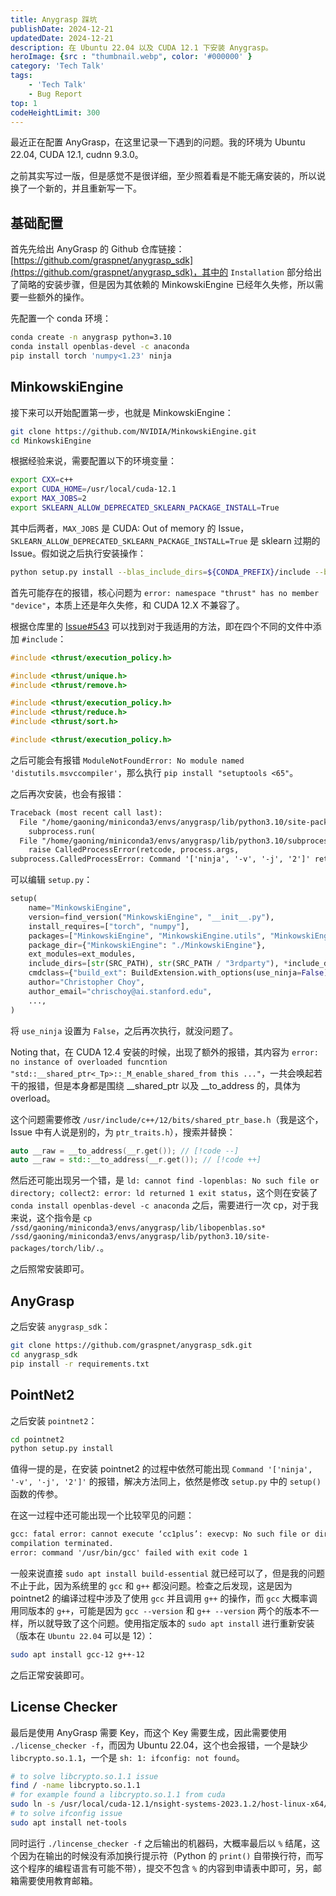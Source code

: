```yaml
---
title: Anygrasp 踩坑
publishDate: 2024-12-21
updatedDate: 2024-12-21
description: 在 Ubuntu 22.04 以及 CUDA 12.1 下安装 Anygrasp。
heroImage: {src : "thumbnail.webp", color: '#000000' }
category: 'Tech Talk'
tags:
    - 'Tech Talk'
    - Bug Report
top: 1
codeHeightLimit: 300
---
```


最近正在配置 AnyGrasp，在这里记录一下遇到的问题。我的环境为 Ubuntu 22.04, CUDA 12.1, cudnn 9.3.0。

<Aside type='note'>
之前其实写过一版，但是感觉不是很详细，至少照着看是不能无痛安装的，所以说换了一个新的，并且重新写一下。
</Aside>

## 基础配置

首先先给出 AnyGrasp 的 Github 仓库链接：[https://github.com/graspnet/anygrasp_sdk](https://github.com/graspnet/anygrasp_sdk)，其中的 `Installation` 部分给出了简略的安装步骤，但是因为其依赖的 MinkowskiEngine 已经年久失修，所以需要一些额外的操作。

先配置一个 conda 环境：

```bash
conda create -n anygrasp python=3.10
conda install openblas-devel -c anaconda
pip install torch 'numpy<1.23' ninja
```

## MinkowskiEngine

接下来可以开始配置第一步，也就是 MinkowskiEngine：

```bash
git clone https://github.com/NVIDIA/MinkowskiEngine.git
cd MinkowskiEngine
```

根据经验来说，需要配置以下的环境变量：

```bash
export CXX=c++
export CUDA_HOME=/usr/local/cuda-12.1
export MAX_JOBS=2
export SKLEARN_ALLOW_DEPRECATED_SKLEARN_PACKAGE_INSTALL=True
```

其中后两者，`MAX_JOBS` 是 CUDA: Out of memory 的 Issue，`SKLEARN_ALLOW_DEPRECATED_SKLEARN_PACKAGE_INSTALL=True` 是 sklearn 过期的 Issue。假如说之后执行安装操作：

```bash
python setup.py install --blas_include_dirs=${CONDA_PREFIX}/include --blas=openblas 
```

首先可能存在的报错，核心问题为 `error: namespace "thrust" has no member "device"`，本质上还是年久失修，和 CUDA 12.X 不兼容了。

根据仓库里的 [Issue#543](https://github.com/NVIDIA/MinkowskiEngine/issues/543) 可以找到对于我适用的方法，即在四个不同的文件中添加 `#include`：

```cpp title="src/convolution_kernel.cuh"
#include <thrust/execution_policy.h>
```
```cpp title="src/coordinate_map_gpu.cu"
#include <thrust/unique.h>
#include <thrust/remove.h>
```
```cpp title="src/spmm.cu"
#include <thrust/execution_policy.h>
#include <thrust/reduce.h> 
#include <thrust/sort.h>
```
```cpp title="src/3rdparty/concurrent_unordered_map.cuh"
#include <thrust/execution_policy.h>
```

之后可能会有报错 `ModuleNotFoundError: No module named 'distutils.msvccompiler'`，那么执行 `pip install "setuptools <65"`。

之后再次安装，也会有报错：

```txt
Traceback (most recent call last):
  File "/home/gaoning/miniconda3/envs/anygrasp/lib/python3.10/site-packages/torch/utils/cpp_extension.py", line 2105, in _run_ninja_build
    subprocess.run(
  File "/home/gaoning/miniconda3/envs/anygrasp/lib/python3.10/subprocess.py", line 526, in run
    raise CalledProcessError(retcode, process.args,
subprocess.CalledProcessError: Command '['ninja', '-v', '-j', '2']' returned non-zero exit status 1.
```

可以编辑 `setup.py`：

```python
setup(
    name="MinkowskiEngine",
    version=find_version("MinkowskiEngine", "__init__.py"),
    install_requires=["torch", "numpy"],
    packages=["MinkowskiEngine", "MinkowskiEngine.utils", "MinkowskiEngine.modules"],
    package_dir={"MinkowskiEngine": "./MinkowskiEngine"},
    ext_modules=ext_modules,
    include_dirs=[str(SRC_PATH), str(SRC_PATH / "3rdparty"), *include_dirs],
    cmdclass={"build_ext": BuildExtension.with_options(use_ninja=False)},
    author="Christopher Choy",
    author_email="chrischoy@ai.stanford.edu",
    ...,
)

```

将 `use_ninja` 设置为 `False`，之后再次执行，就没问题了。

Noting that，在 CUDA 12.4 安装的时候，出现了额外的报错，其内容为 `error: no instance of overloaded funcntion "std::__shared_ptr<_Tp>::_M_enable_shared_from this ..."`，一共会唤起若干的报错，但是本身都是围绕 __shared_ptr 以及 __to_address 的，具体为 overload。

这个问题需要修改 `/usr/include/c++/12/bits/shared_ptr_base.h`（我是这个，Issue 中有人说是别的，为 `ptr_traits.h`），搜索并替换：

```cpp
auto __raw = __to_address(__r.get()); // [!code --]
auto __raw = std::__to_address(__r.get()); // [!code ++]
```

然后还可能出现另一个错，是 `ld: cannot find -lopenblas: No such file or directory; collect2: error: ld returned 1 exit status`，这个则在安装了 `conda install openblas-devel -c anaconda` 之后，需要进行一次 cp，对于我来说，这个指令是 `cp /ssd/gaoning/miniconda3/envs/anygrasp/lib/libopenblas.so* /ssd/gaoning/miniconda3/envs/anygrasp/lib/python3.10/site-packages/torch/lib/.`。 

之后照常安装即可。

## AnyGrasp

之后安装 `anygrasp_sdk`：

```bash
git clone https://github.com/graspnet/anygrasp_sdk.git
cd anygrasp_sdk
pip install -r requirements.txt
```

## PointNet2

之后安装 `pointnet2`：

```bash
cd pointnet2
python setup.py install
```

值得一提的是，在安装 pointnet2 的过程中依然可能出现 `Command '['ninja', '-v', '-j', '2']'` 的报错，解决方法同上，依然是修改 `setup.py` 中的 `setup()` 函数的传参。

在这一过程中还可能出现一个比较罕见的问题：

```txt
gcc: fatal error: cannot execute ‘cc1plus’: execvp: No such file or directory
compilation terminated.
error: command '/usr/bin/gcc' failed with exit code 1
```

一般来说直接 `sudo apt install build-essential` 就已经可以了，但是我的问题不止于此，因为系统里的 `gcc` 和 `g++` 都没问题。检查之后发现，这是因为 pointnet2 的编译过程中涉及了使用 `gcc` 并且调用 `g++` 的操作，而 `gcc` 大概率调用同版本的 `g++`，可能是因为 `gcc --version` 和 `g++ --version` 两个的版本不一样，所以就导致了这个问题。使用指定版本的 `sudo apt install` 进行重新安装（版本在 `Ubuntu 22.04` 可以是 12）：

```bash
sudo apt install gcc-12 g++-12
```

之后正常安装即可。

## License Checker

最后是使用 AnyGrasp 需要 Key，而这个 Key 需要生成，因此需要使用 `./license_checker -f`，而因为 Ubuntu 22.04，这个也会报错，一个是缺少 `libcrypto.so.1.1`，一个是 `sh: 1: ifconfig: not found`。

```bash
# to solve libcrypto.so.1.1 issue
find / -name libcrypto.so.1.1
# for example found a libcrypto.so.1.1 from cuda
sudo ln -s /usr/local/cuda-12.1/nsight-systems-2023.1.2/host-linux-x64/libcrypto.so.1.1 /usr/lib/libcrypto.so.1.1
# to solve ifconfig issue
sudo apt install net-tools
```

同时运行 `./lincense_checker -f` 之后输出的机器码，大概率最后以 `%` 结尾，这个因为在输出的时候没有添加换行提示符（Python 的 `print()` 自带换行符，而写这个程序的编程语言有可能不带），提交不包含 `%` 的内容到申请表中即可，另，邮箱需要使用教育邮箱。

